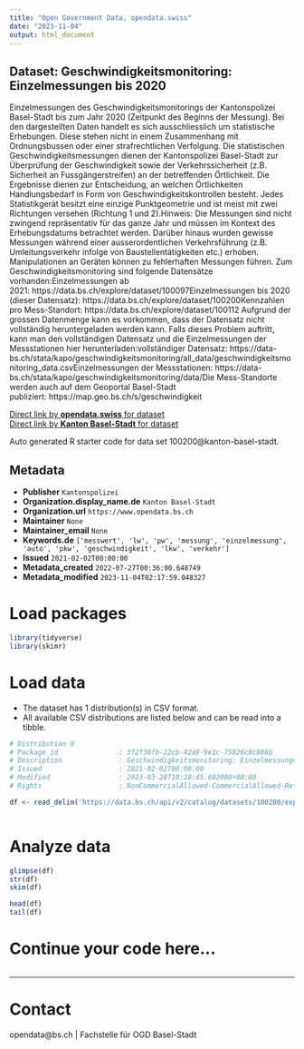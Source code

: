 ```yaml
---
title: "Open Government Data, opendata.swiss"
date: "2023-11-04"
output: html_document
---
```


## Dataset: Geschwindigkeitsmonitoring: Einzelmessungen bis 2020

Einzelmessungen des
Geschwindigkeitsmonitorings der Kantonspolizei Basel-Stadt bis zum Jahr 2020 (Zeitpunkt des Beginns der Messung). Bei den dargestellten
Daten handelt es sich ausschliesslich um statistische Erhebungen. Diese stehen
nicht in einem Zusammenhang mit Ordnungsbussen oder einer strafrechtlichen
Verfolgung. Die statistischen Geschwindigkeitsmessungen dienen der Kantonspolizei
Basel-Stadt zur Überprüfung der Geschwindigkeit sowie der Verkehrssicherheit
(z.B. Sicherheit an Fussgängerstreifen) an der betreffenden Örtlichkeit. Die
Ergebnisse dienen zur Entscheidung, an welchen Örtlichkeiten Handlungsbedarf in
Form von Geschwindigkeitskontrollen besteht. Jedes Statistikgerät besitzt eine
einzige Punktgeometrie und ist meist mit zwei Richtungen versehen (Richtung 1
und 2).Hinweis: Die
Messungen sind nicht zwingend repräsentativ für das ganze Jahr und müssen im
Kontext des Erhebungsdatums betrachtet werden. Darüber hinaus wurden gewisse
Messungen während einer ausserordentlichen Verkehrsführung (z.B.
Umleitungsverkehr infolge von Baustellentätigkeiten etc.) erhoben.
Manipulationen an Geräten können zu fehlerhaften Messungen führen.
Zum
Geschwindigkeitsmonitoring sind folgende Datensätze vorhanden:Einzelmessungen ab 2021: https://data.bs.ch/explore/dataset/100097Einzelmessungen bis 2020 (dieser Datensatz): https://data.bs.ch/explore/dataset/100200Kennzahlen pro Mess-Standort: https://data.bs.ch/explore/dataset/100112 Aufgrund der grossen Datenmenge kann es vorkommen, dass der Datensatz nicht vollständig heruntergeladen werden kann. Falls dieses Problem auftritt, kann man den vollständigen Datensatz und die Einzelmessungen der Messstationen hier herunterladen:vollständiger Datensatz: https://data-bs.ch/stata/kapo/geschwindigkeitsmonitoring/all_data/geschwindigkeitsmonitoring_data.csvEinzelmessungen der Messstationen: https://data-bs.ch/stata/kapo/geschwindigkeitsmonitoring/data/Die Mess-Standorte werden auch auf dem Geoportal Basel-Stadt publiziert: https://map.geo.bs.ch/s/geschwindigkeit

[Direct link by **opendata.swiss** for dataset](https://opendata.swiss/de/dataset/geschwindigkeitsmonitoring-einzelmessungen-bis-2020)<br>
[Direct link by **Kanton Basel-Stadt** for dataset](https://data.bs.ch/explore/dataset/100200/)

Auto generated R starter code for data set 100200@kanton-basel-stadt.

## Metadata

- **Publisher** `Kantonspolizei`
- **Organization.display_name.de** `Kanton Basel-Stadt`
- **Organization.url** `https://www.opendata.bs.ch`
- **Maintainer** `None`
- **Maintainer_email** `None`
- **Keywords.de** `['messwert', 'lw', 'pw', 'messung', 'einzelmessung', 'auto', 'pkw', 'geschwindigkeit', 'lkw', 'verkehr']`
- **Issued** `2021-02-02T00:00:00`
- **Metadata_created** `2022-07-27T00:36:00.648749`
- **Metadata_modified** `2023-11-04T02:17:59.048327`


# Load packages

```r

library(tidyverse)
library(skimr)

```

# Load data

-   The dataset has 1 distribution(s) in CSV format.
-   All available CSV distributions are listed below and can be read into a tibble.

```r

# Distribution 0
# Package_id               : 3f2f30fb-22cb-42a9-9e1c-75826c8c886b
# Description              : Geschwindigkeitsmonitoring: Einzelmessungen bis 2020 (csv)
# Issued                   : 2021-02-02T00:00:00
# Modified                 : 2023-03-28T10:18:45.602000+00:00
# Rights                   : NonCommercialAllowed-CommercialAllowed-ReferenceRequired

df <- read_delim('https://data.bs.ch/api/v2/catalog/datasets/100200/exports/csv')



```

# Analyze data

```r

glimpse(df)
str(df)
skim(df)

head(df)
tail(df)

```

# Continue your code here...

```r

```

------------------------------------------------------------------------

# Contact

opendata@bs.ch | Fachstelle für OGD Basel-Stadt
